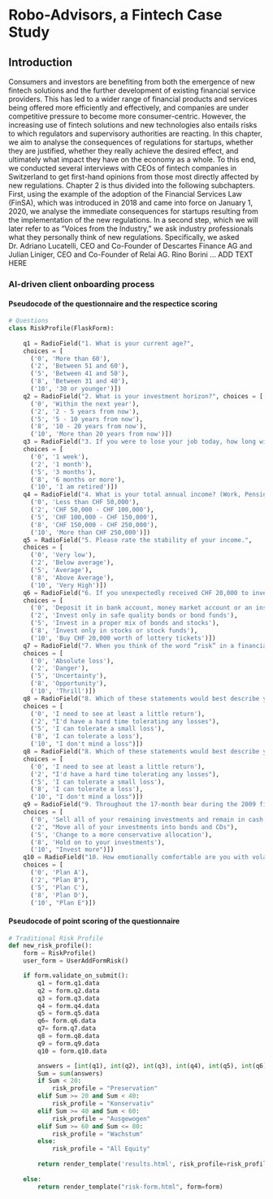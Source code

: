# Robo-Advisors, a Fintech Case Study

## Introduction
Consumers and investors are benefiting from both the emergence of new fintech solutions and the further development of existing financial service providers. This has led to a wider range of financial products and services being offered more efficiently and effectively, and companies are under competitive pressure to become more consumer-centric. However, the increasing use of fintech solutions and new technologies also entails risks to which regulators and supervisory authorities are reacting. In this chapter, we aim to analyse the consequences of regulations for startups, whether they are justified, whether they really achieve the desired effect, and ultimately what impact they have on the economy as a whole. To this end, we conducted several interviews with CEOs of fintech companies in Switzerland to get first-hand opinions from those most directly affected by new regulations. Chapter 2 is thus divided into the following subchapters. First, using the example of the adoption of the Financial Services Law (FinSA), which was introduced in 2018 and came into force on January 1, 2020, we analyse the immediate consequences for startups resulting from the implementation of the new regulations. In a second step, which we will later refer to as "Voices from the Industry," we ask industry professionals what they personally think of new regulations. Specifically, we asked Dr. Adriano Lucatelli, CEO and Co-Founder of Descartes Finance AG and Julian Liniger, CEO and Co-Founder of Relai AG. Rino Borini ...   ADD TEXT HERE

### AI-driven client onboarding process

#### Pseudocode of the questionnaire and the respectice scoring
```python
# Questions
class RiskProfile(FlaskForm):
    
    q1 = RadioField("1. What is your current age?", 
    choices = [
      ('0', 'More than 60'),
      ('2', 'Between 51 and 60'), 
      ('5', 'Between 41 and 50'), 
      ('8', 'Between 31 and 40'), 
      ('10', '30 or younger')])
    q2 = RadioField("2. What is your investment horizon?", choices = [
      ('0', 'Within the next year'), 
      ('2', '2 - 5 years from now'), 
      ('5', '5 - 10 years from now'), 
      ('8', '10 - 20 years from now'), 
      ('10', 'More than 20 years from now')])
    q3 = RadioField("3. If you were to lose your job today, how long will you be able to maintain your current spending life style before you run out of money in your Savings and Checking account?", 
    choices = [
      ('0', '1 week'), 
      ('2', '1 month'), 
      ('5', '3 months'), 
      ('8', '6 months or more'), 
      ('10', 'I am retired')])
    q4 = RadioField("4. What is your total annual income? (Work, Pension, Social Security, etc.)", choices = [
      ('0', 'Less than CHF 50,000'), 
      ('2', 'CHF 50,000 - CHF 100,000'), 
      ('5', 'CHF 100,000 - CHF 150,000'), 
      ('8', 'CHF 150,000 - CHF 250,000'), 
      ('10', 'More than CHF 250,000')])
    q5 = RadioField("5. Please rate the stability of your income.", 
    choices = [
      ('0', 'Very low'), 
      ('2', 'Below average'), 
      ('5', 'Average'), 
      ('8', 'Above Average'), 
      ('10', 'Very High')])
    q6 = RadioField("6. If you unexpectedly received CHF 20,000 to invest today, what would you do?", 
    choices = [
      ('0', 'Deposit it in bank account, money market account or an insured cd'), 
      ('2', 'Invest only in safe quality bonds or bond funds'), 
      ('5', 'Invest in a proper mix of bonds and stocks'), 
      ('8', 'Invest only in stocks or stock funds'), 
      ('10', 'Buy CHF 20,000 worth of lottery tickets')])
    q7 = RadioField("7. When you think of the word “risk” in a financial context, which of the following words come to mind?", 
    choices = [
      ('0', 'Absolute loss'), 
      ('2', 'Danger'), 
      ('5', 'Uncertainty'), 
      ('8', 'Opportunity'), 
      ('10', 'Thrill')])
    q8 = RadioField("8. Which of these statements would best describe your attitudes about the next three years performance of this investment?", 
    choices = [
      ('0', 'I need to see at least a little return'), 
      ('2', "I'd have a hard time tolerating any losses"), 
      ('5', 'I can tolerate a small loss'), 
      ('8', 'I can tolerate a loss'), 
      ('10', "I don't mind a loss")])   
    q8 = RadioField("8. Which of these statements would best describe your attitudes about the next three years performance of this investment?", 
    choices = [
      ('0', 'I need to see at least a little return'), 
      ('2', "I'd have a hard time tolerating any losses"), 
      ('5', 'I can tolerate a small loss'), 
      ('8', 'I can tolerate a loss'), 
      ('10', "I don't mind a loss")])
    q9 = RadioField("9. Throughout the 17-month bear during the 2009 financial crisis, the SMI lost 50% of its value. Which of the following would you have done if your portfolio experiences a 50% loss?", 
    choices = [
      ('0', 'Sell all of your remaining investments and remain in cash'), 
      ('2', "Move all of your investments into bonds and CDs"), 
      ('5', 'Change to a more conservative allocation'), 
      ('8', 'Hold on to your investments'), 
      ('10', "Invest more")]) 
    q10 = RadioField("10. How emotionally comfortable are you with volatility?", 
    choices = [
      ('0', 'Plan A'), 
      ('2', "Plan B"), 
      ('5', 'Plan C'), 
      ('8', 'Plan D'), 
      ('10', "Plan E")])
```

#### Pseudocode of point scoring of the questionnaire
```python
# Traditional Risk Profile 
def new_risk_profile():
    form = RiskProfile()
    user_form = UserAddFormRisk()

    if form.validate_on_submit():
        q1 = form.q1.data
        q2 = form.q2.data
        q3 = form.q3.data
        q4 = form.q4.data
        q5 = form.q5.data
        q6= form.q6.data
        q7= form.q7.data
        q8 = form.q8.data
        q9 = form.q9.data
        q10 = form.q10.data

        answers = [int(q1), int(q2), int(q3), int(q4), int(q5), int(q6), int(q7), int(q8), int(q9), int(q10)]
        Sum = sum(answers)
        if Sum < 20:
            risk_profile = "Preservation"
        elif Sum >= 20 and Sum < 40:
            risk_profile = "Konservativ"
        elif Sum >= 40 and Sum < 60:
            risk_profile = "Ausgewogen"
        elif Sum >= 60 and Sum <= 80:
            risk_profile = "Wachstum"
        else:
            risk_profile = "All Equity"
        
        return render_template('results.html', risk_profile=risk_profile, form=login_form, user_form = user_form )
        
    else:
        return render_template("risk-form.html", form=form)
```

